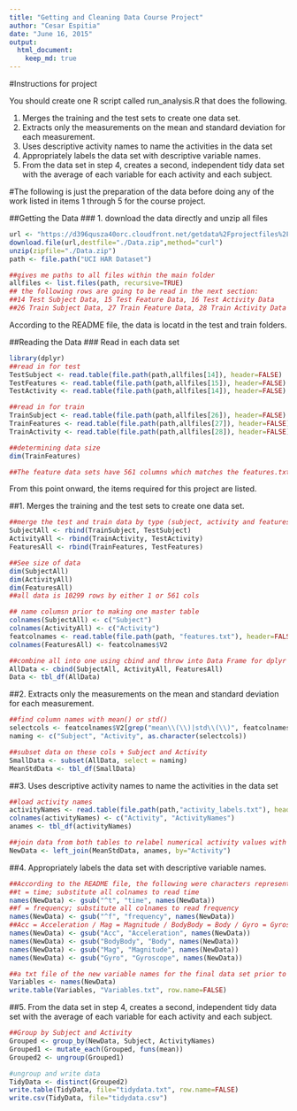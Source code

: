 ```yaml
---
title: "Getting and Cleaning Data Course Project"
author: "Cesar Espitia"
date: "June 16, 2015"
output:
  html_document:
    keep_md: true
---
```

#Instructions for project

You should create one R script called run_analysis.R that does the following.

1. Merges the training and the test sets to create one data set.
2. Extracts only the measurements on the mean and standard deviation for each measurement.
3. Uses descriptive activity names to name the activities in the data set
4. Appropriately labels the data set with descriptive variable names.
5. From the data set in step 4, creates a second, independent tidy data set with the average of each variable for each activity and each subject.

#The following is just the preparation of the data before doing any of the work listed in items 1 through 5 for the course project.

##Getting the Data
### 1. download the data directly and unzip all files
```r
url <- "https://d396qusza40orc.cloudfront.net/getdata%2Fprojectfiles%2FUCI%20HAR%20Dataset.zip"
download.file(url,destfile="./Data.zip",method="curl")
unzip(zipfile="./Data.zip")
path <- file.path("UCI HAR Dataset")

##gives me paths to all files within the main folder
allfiles <- list.files(path, recursive=TRUE)
## the following rows are going to be read in the next section: 
##14 Test Subject Data, 15 Test Feature Data, 16 Test Activity Data
##26 Train Subject Data, 27 Train Feature Data, 28 Train Activity Data
```

According to the README file, the data is locatd in the test and train folders.

##Reading the Data
### Read in each data set
```r
library(dplyr)
##read in for test
TestSubject <- read.table(file.path(path,allfiles[14]), header=FALSE)
TestFeatures <- read.table(file.path(path,allfiles[15]), header=FALSE)
TestActivity <- read.table(file.path(path,allfiles[14]), header=FALSE)

##read in for train
TrainSubject <- read.table(file.path(path,allfiles[26]), header=FALSE)
TrainFeatures <- read.table(file.path(path,allfiles[27]), header=FALSE)
TrainActivity <- read.table(file.path(path,allfiles[28]), header=FALSE)

##determining data size
dim(TrainFeatures)

##The feature data sets have 561 columns which matches the features.txt file for naming in the following section
```

From this point onward, the items required for this project are listed.

##1. Merges the training and the test sets to create one data set.

```r
##merge the test and train data by type (subject, activity and features)
SubjectAll <- rbind(TrainSubject, TestSubject)
ActivityAll <- rbind(TrainActivity, TestActivity)
FeaturesAll <- rbind(TrainFeatures, TestFeatures)

##See size of data
dim(SubjectAll)
dim(ActivityAll)
dim(FeaturesAll)
##all data is 10299 rows by either 1 or 561 cols

## name columsn prior to making one master table
colnames(SubjectAll) <- c("Subject")
colnames(ActivityAll) <- c("Activity")
featcolnames <- read.table(file.path(path, "features.txt"), header=FALSE)
colnames(FeaturesAll) <- featcolnames$V2

##combine all into one using cbind and throw into Data Frame for dplyr manipulation
AllData <- cbind(SubjectAll, ActivityAll, FeaturesAll)
Data <- tbl_df(AllData)
```

##2. Extracts only the measurements on the mean and standard deviation for each measurement.

```r
##find column names with mean() or std()
selectcols <- featcolnames$V2[grep("mean\\(\\)|std\\(\\)", featcolnames$V2)]
naming <- c("Subject", "Activity", as.character(selectcols))

##subset data on these cols + Subject and Activity
SmallData <- subset(AllData, select = naming)
MeanStdData <- tbl_df(SmallData)
```

##3. Uses descriptive activity names to name the activities in the data set

```r
##load activity names
activityNames <- read.table(file.path(path,"activity_labels.txt"), header=FALSE)
colnames(activityNames) <- c("Activity", "ActivityNames")
anames <- tbl_df(activityNames)

##join data from both tables to relabel numerical activity values with actual acitvity names
NewData <- left_join(MeanStdData, anames, by="Activity")
```

##4. Appropriately labels the data set with descriptive variable names. 

```r
##According to the README file, the following were characters represent specific items
##t = time; substitute all colnames to read time
names(NewData) <- gsub("^t", "time", names(NewData))
##f = frequency; substitute all colnames to read frequency
names(NewData) <- gsub("^f", "frequency", names(NewData))
##Acc = Acceleration / Mag = Magnitude / BodyBody = Body / Gyro = Gyroscope; update all
names(NewData) <- gsub("Acc", "Acceleration", names(NewData))
names(NewData) <- gsub("BodyBody", "Body", names(NewData))
names(NewData) <- gsub("Mag", "Magnitude", names(NewData))
names(NewData) <- gsub("Gyro", "Gyroscope", names(NewData))

##a txt file of the new variable names for the final data set prior to writing it out
Variables <- names(NewData)
write.table(Variables, "Variables.txt", row.name=FALSE)
```

##5. From the data set in step 4, creates a second, independent tidy data set with the average of each variable for each activity and each subject.

```r
##Group by Subject and Activity
Grouped <- group_by(NewData, Subject, ActivityNames)
Grouped1 <- mutate_each(Grouped, funs(mean))
Grouped2 <- ungroup(Grouped1)

#ungroup and write data
TidyData <- distinct(Grouped2)
write.table(TidyData, file="tidydata.txt", row.name=FALSE)
write.csv(TidyData, file="tidydata.csv")
```